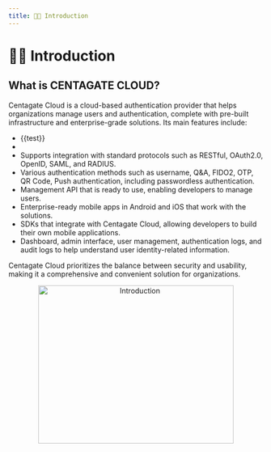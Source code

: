 ```yaml
---
title: 💁🏻 Introduction
---
```


# 💁🏻 Introduction

## What is CENTAGATE CLOUD?

Centagate Cloud is a cloud-based authentication provider that helps organizations manage users and authentication, complete with pre-built infrastructure and enterprise-grade solutions. Its main features include:
- {{test}}
- <td> <tr>
- Supports integration with standard protocols such as RESTful, OAuth2.0, OpenID, SAML, and RADIUS.
- Various authentication methods such as username, Q&A, FIDO2, OTP, QR Code, Push authentication, including passwordless authentication.
- Management API that is ready to use, enabling developers to manage users.
- Enterprise-ready mobile apps in Android and iOS that work with the solutions.
- SDKs that integrate with Centagate Cloud, allowing developers to build their own mobile applications.
- Dashboard, admin interface, user management, authentication logs, and audit logs to help understand user identity-related information.

Centagate Cloud prioritizes the balance between security and usability, making it a comprehensive and convenient solution for organizations.

&#x20;    
<p align="center">
  <img 
    src="https://raw.githubusercontent.com/signingclouddev/CentagateDocs/main/image/1.1 Introduction/introduction.png" 
    width="386" 
    height="313" 
    alt="Introduction"
  />
</p>

